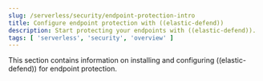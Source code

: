 ```yaml
---
slug: /serverless/security/endpoint-protection-intro
title: Configure endpoint protection with ((elastic-defend))
description: Start protecting your endpoints with ((elastic-defend)).
tags: [ 'serverless', 'security', 'overview' ]
---
```


<div id="endpoint-protection-intro"></div>

This section contains information on installing and configuring ((elastic-defend)) for endpoint protection.
